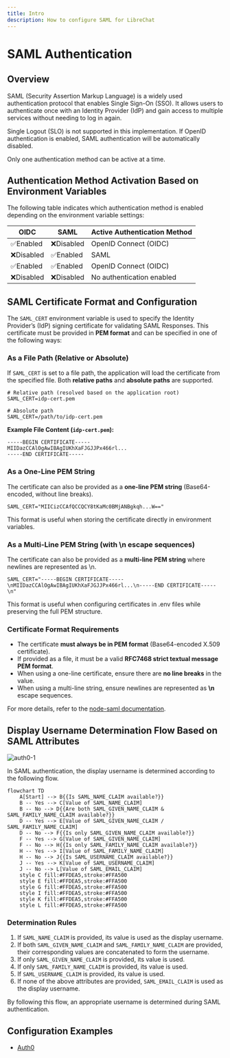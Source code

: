 ```yaml
---
title: Intro
description: How to configure SAML for LibreChat
---
```


# SAML Authentication

## Overview

SAML (Security Assertion Markup Language) is a widely used authentication
protocol that enables Single Sign-On (SSO). It allows users to authenticate once
with an Identity Provider (IdP) and gain access to multiple services without
needing to log in again.

<Callout type="warning" title="SLO (Single Logout) Not Supported">
Single Logout (SLO) is not supported in this implementation.
</Callout>

<Callout type="warning" title="Mutual Exclusion of OpenID and SAML">
If OpenID authentication is enabled, SAML authentication will be automatically disabled.

Only one authentication method can be active at a time.
</Callout>

## Authentication Method Activation Based on Environment Variables

The following table indicates which authentication method is enabled depending
on the environment variable settings:

|   OIDC   |   SAML   | Active Authentication Method |
| -------- | -------- | ---------------------------- |
| ✅Enabled  | ❌Disabled | OpenID Connect (OIDC)        |
| ❌Disabled | ✅Enabled  | SAML                         |
| ✅Enabled  | ✅Enabled  | OpenID Connect (OIDC)        |
| ❌Disabled | ❌Disabled | No authentication enabled    |

## SAML Certificate Format and Configuration

The `SAML_CERT` environment variable is used to specify the Identity Provider’s (IdP) signing certificate for validating SAML Responses. This certificate must be provided in **PEM format** and can be specified in one of the following ways:

### As a File Path (Relative or Absolute)

If `SAML_CERT` is set to a file path, the application will load the certificate from the specified file.
Both **relative paths** and **absolute paths** are supported.

```env
# Relative path (resolved based on the application root)
SAML_CERT=idp-cert.pem

# Absolute path
SAML_CERT=/path/to/idp-cert.pem
```

**Example File Content (`idp-cert.pem`):**

```
-----BEGIN CERTIFICATE-----
MIIDazCCAlOgAwIBAgIUKhXaFJGJJPx466rl...
-----END CERTIFICATE-----
```

### As a One-Line PEM String

The certificate can also be provided as a **one-line PEM string** (Base64-encoded, without line breaks).

```env
SAML_CERT="MIICizCCAfQCCQCY8tKaMc0BMjANBgkqh...W=="
```

This format is useful when storing the certificate directly in environment variables.

### As a Multi-Line PEM String (with \n escape sequences)

The certificate can also be provided as a **multi-line PEM string**  where newlines are represented as \n.

```env
SAML_CERT="-----BEGIN CERTIFICATE-----\nMIIDazCCAlOgAwIBAgIUKhXaFJGJJPx466rl...\n-----END CERTIFICATE-----\n"
```

This format is useful when configuring certificates in .env files while preserving the full PEM structure.

### Certificate Format Requirements
- The certificate **must always be in PEM format** (Base64-encoded X.509 certificate).
- If provided as a file, it must be a valid **RFC7468 strict textual message PEM format**.
- When using a one-line certificate, ensure there are **no line breaks** in the value.
- When using a multi-line string, ensure newlines are represented as **\n** escape sequences.

For more details, refer to the [node-saml documentation](https://github.com/node-saml/node-saml/tree/master?tab=readme-ov-file#configuration-option-idpcert).


## Display Username Determination Flow Based on SAML Attributes

![auth0-1](/images/docs/configuration/authentication/SAML/username.png)

In SAML authentication, the display username is determined according to the following flow.

```mermaid
flowchart TD
    A[Start] --> B{{Is SAML_NAME_CLAIM available?}}
    B -- Yes --> C[Value of SAML_NAME_CLAIM]
    B -- No --> D{{Are both SAML_GIVEN_NAME_CLAIM & SAML_FAMILY_NAME_CLAIM available?}}
    D -- Yes --> E[Value of SAML_GIVEN_NAME_CLAIM / SAML_FAMILY_NAME_CLAIM]
    D -- No --> F{{Is only SAML_GIVEN_NAME_CLAIM available?}}
    F -- Yes --> G[Value of SAML_GIVEN_NAME_CLAIM]
    F -- No --> H{{Is only SAML_FAMILY_NAME_CLAIM available?}}
    H -- Yes --> I[Value of SAML_FAMILY_NAME_CLAIM]
    H -- No --> J{{Is SAML_USERNAME_CLAIM available?}}
    J -- Yes --> K[Value of SAML_USERNAME_CLAIM]
    J -- No --> L[Value of SAML_EMAIL_CLAIM]
    style C fill:#FFDEA5,stroke:#FFA500
    style E fill:#FFDEA5,stroke:#FFA500
    style G fill:#FFDEA5,stroke:#FFA500
    style I fill:#FFDEA5,stroke:#FFA500
    style K fill:#FFDEA5,stroke:#FFA500
    style L fill:#FFDEA5,stroke:#FFA500
```

### Determination Rules

1. If `SAML_NAME_CLAIM` is provided, its value is used as the display username.
2. If both `SAML_GIVEN_NAME_CLAIM` and `SAML_FAMILY_NAME_CLAIM` are provided, their corresponding values are concatenated to form the username.
3. If only `SAML_GIVEN_NAME_CLAIM` is provided, its value is used.
4. If only `SAML_FAMILY_NAME_CLAIM` is provided, its value is used.
5. If `SAML_USERNAME_CLAIM` is provided, its value is used.
6. If none of the above attributes are provided, `SAML_EMAIL_CLAIM` is used as the display username.

By following this flow, an appropriate username is determined during SAML authentication.

## Configuration Examples
  - [Auth0](/docs/configuration/authentication/SAML/auth0)


